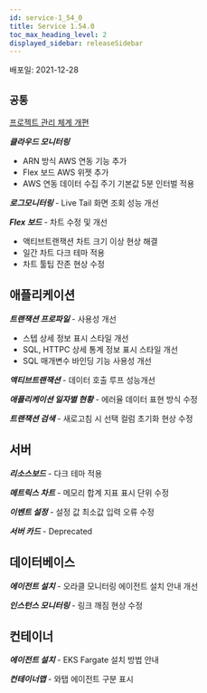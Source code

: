 ```yaml
---
id: service-1_54_0
title: Service 1.54.0
toc_max_heading_level: 2
displayed_sidebar: releaseSidebar
---
```



배포일: 2021-12-28

## `공통`

[프로젝트 관리 체계 개편](https://docs.whatap.io/project/project-structure)

***클라우드 모니터링*** 

* ARN 방식 AWS 연동 기능 추가
* Flex 보드 AWS 위젯 추가
* AWS 연동 데이터 수집 주기 기본값 5분 인터벌 적용 

***로그모니터링*** - Live Tail 화면 조회 성능 개선

***Flex 보드*** - 차트 수정 및 개선

* 액티브트랜잭션 차트 크기 이상 현상 해결
* 일간 차트 다크 테마 적용
* 차트 툴팁 잔존 현상 수정

 
## 애플리케이션

***트랜잭션 프로파일*** - 사용성 개선

* 스텝 상세 정보 표시 스타일 개선
* SQL, HTTPC 상세 통계 정보 표시 스타일 개선 
* SQL 매개변수 바인딩 기능 사용성 개선

***액티브트랜잭션*** - 데이터 호출 루프 성능개선

***애플리케이션 일자별 현황*** - 에러율 데이터 표현 방식 수정

***트랜잭션 검색*** - 새로고침 시 선택 컬럼 초기화 현상 수정

## 서버

***리소스보드*** - 다크 테마 적용

***메트릭스 차트*** - 메모리 합계 지표 표시 단위 수정 

***이벤트 설정*** - 설정 값 최소값 입력 오류 수정

***서버 카드*** - Deprecated

## 데이터베이스

***에이전트 설치*** - 오라클 모니터링 에이전트 설치 안내 개선

***인스턴스 모니터링*** - 링크 깨짐 현상 수정


## 컨테이너

***에이전트 설치*** - EKS Fargate 설치 방법 안내

***컨테이너맵*** - 와탭 에이전트 구분 표시

